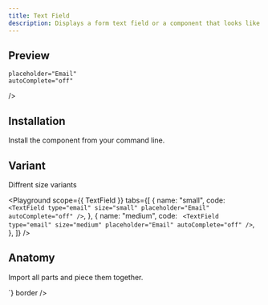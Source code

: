 ```yaml
---
title: Text Field
description: Displays a form text field or a component that looks like a text field.
---
```

## Preview

<Preview>
  <Flex
    style={{
      width: "320px",
      flexDirection: "column",
      alignItems: "center",
      gap: "8px",
    }}
  >
  <TextField
    type="email"
    
    placeholder="Email"
    autoComplete="off"
    
  />
  <TextField
    type="password"
    size="small"
    placeholder="Password"
    autoComplete="off"
  />
  </Flex>
</Preview>

## Installation

Install the component from your command line.

<LiveProvider>
    <LiveEditor code={`npm install @raystack/ui`} border/>
</LiveProvider>


## Variant

Diffrent size variants

<Playground
    scope={{ TextField }}
    tabs={[
        {
            name: "small",
            code: `
<TextField
  type="email"
  size="small"
  placeholder="Email"
  autoComplete="off"
/>`,
        },
        {
            name: "medium",
            code: `
<TextField
  type="email"
  size="medium"
  placeholder="Email"
  autoComplete="off"
/>`,
        },
    ]}
/>

## Anatomy
Import all parts and piece them together.

<LiveProvider>
    <LiveEditor code={`


<TextField
  type="email"
  size="small"
  placeholder="Email"
  autoComplete="off"
/>
<TextField
  type="password"
  size="small"
  placeholder="Password"
  autoComplete="off"
/>
`} border />
</LiveProvider>
